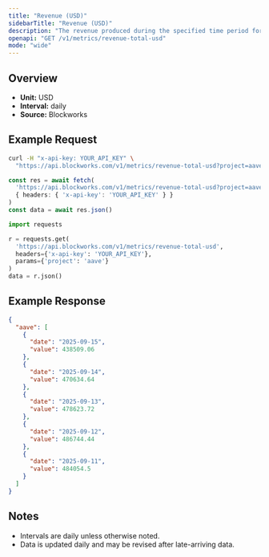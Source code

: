 ```yaml
---
title: "Revenue (USD)"
sidebarTitle: "Revenue (USD)"
description: "The revenue produced during the specified time period for given project."
openapi: "GET /v1/metrics/revenue-total-usd"
mode: "wide"
---
```


## Overview

- **Unit:** USD
- **Interval:** daily
- **Source:** Blockworks

## Example Request

<CodeGroup>

```bash cURL
curl -H "x-api-key: YOUR_API_KEY" \
  "https://api.blockworks.com/v1/metrics/revenue-total-usd?project=aave"
```

```typescript TypeScript
const res = await fetch(
  'https://api.blockworks.com/v1/metrics/revenue-total-usd?project=aave',
  { headers: { 'x-api-key': 'YOUR_API_KEY' } }
)
const data = await res.json()
```

```python Python
import requests

r = requests.get(
  'https://api.blockworks.com/v1/metrics/revenue-total-usd',
  headers={'x-api-key': 'YOUR_API_KEY'},
  params={'project': 'aave'}
)
data = r.json()
```

</CodeGroup>

## Example Response

```json
{
  "aave": [
    {
      "date": "2025-09-15",
      "value": 438509.06
    },
    {
      "date": "2025-09-14",
      "value": 470634.64
    },
    {
      "date": "2025-09-13",
      "value": 478623.72
    },
    {
      "date": "2025-09-12",
      "value": 486744.44
    },
    {
      "date": "2025-09-11",
      "value": 484054.5
    }
  ]
}
```

## Notes
- Intervals are daily unless otherwise noted.
- Data is updated daily and may be revised after late-arriving data.